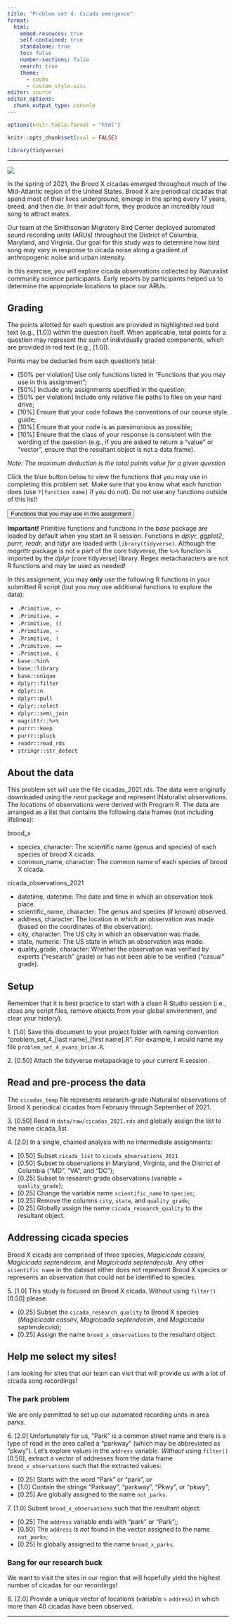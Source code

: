 ```yaml
---
title: "Problem set 4: Cicada emergence"
format:
  html:
    embed-resouces: true
    self-contained: true
    standalone: true
    toc: false
    number-sections: false
    search: true
    theme: 
      - cosmo
      - custom_style.scss
editor: source
editor_options: 
  chunk_output_type: console
---
```


<head>
<link rel="stylesheet" href="https://cdnjs.cloudflare.com/ajax/libs/font-awesome/4.7.0/css/font-awesome.min.css" />
<link rel="icon" 
type="image/png" 
href = "www/hex_icon.png" />
<script src="https://kit.fontawesome.com/03064bdd6c.js" crossorigin="anonymous"></script>
<link rel="icon" 
type="image/png" 
href = "www/hex_icon.png" />
</head>

<!-- knitr setup --> 

```r
options(knitr.table.format = "html")

knitr::opts_chunk$set(eval = FALSE)

library(tidyverse)
```

<hr>

![](https://lh3.googleusercontent.com/1dfPLMi9HIkLg746ltRkcuGVwcCocA33wDJYovxvZbsIUNOzSzQyASJ7869x-w8H6R989ym_onoKfEoUfB9WQXsXziWvDAm67RLpqeyFOVaTT6lUTVhkoDtCO-gTQjrmDYZ29sO1zgo=w2400?source=screenshot.guru){.intro_image}

In the spring of 2021, the Brood X cicadas emerged throughout much of the Mid-Atlantic region of the United States. Brood X are periodical cicadas that spend most of their lives underground, emerge in the spring every 17 years, breed, and then die. In their adult form, they produce an incredibly loud song to attract mates.

Our team at the Smithsonian Migratory Bird Center deployed automated sound recording units (ARUs) throughout the District of Columbia, Maryland, and Virginia. Our goal for this study was to determine how bird song may vary in response to cicada noise along a gradient of anthropogenic noise and urban intensity.

In this exercise, you will explore cicada observations collected by iNaturalist community science participants. Early reports by participants helped us to determine the appropriate locations to place our ARUs.

## Grading

The points allotted for each question are provided in highlighted red bold text (e.g., [[1.0]]{class="score"}) within the question itself. When applicable, total points for a question may represent the sum of individually graded components, which are provided in red text (e.g., [[1.0]]{class="score"}).

Points may be deducted from each question's total: 

* [[50% per violation]]{class="subscore"} Use only functions listed in "Functions that you may use in this assignment";
* [[50%]]{class="subscore"} Include only assignments specified in the question;
* [[50% per violation]]{class="subscore"} Include only relative file paths to files on your hard drive;
* [[10%]]{class="subscore"} Ensure that your code follows the conventions of our course style guide;
* [[10%]]{class="subscore"} Ensure that your code is as parsimonious as possible;
* [[10%]]{class="subscore"} Ensure that the class of your response is consistent with the wording of the question (e.g., if you are asked to return a "value" or "vector", ensure that the resultant object is not a data frame).

*Note: The maximum deduction is the total points value for a given question*

:::{class="mysecret"}
<i class="fas fa-user-secret fa-2x"></i> Click the blue button below to view the functions that you may use in completing this problem set. Make sure that you know what each function does (use `?[function name]` if you do not). Do not use any functions outside of this list!
:::

<!-- Note, the below is an accordion, which was styled in the css section -->

:::: Accordion
<button class="accordion">Functions that you may use in this assignment</button>

:::: {.panel}

**Important!** Primitive functions and functions in the *base* package are loaded by default when you start an R session. Functions in *dplyr*, *ggplot2*, *purrr*, *readr*, and *tidyr* are loaded with `library(tidyverse)`. Although the *magrittr* package is not a part of the core tidyverse, the `%>%` function is imported by the *dplyr* (core tidyverse) library. Regex metacharacters are not R functions and may be used as needed!

In this assignment, you may **only** use the following R functions in your submitted R script (but you may use additional functions to explore the data):

* `.Primitive, <-`
* `.Primitive, =`
* `.Primitive, ()`
* `.Primitive, ~`
* `.Primitive, !`
* `.Primitive, ==`
* `.Primitive, c`
* `base::%in%`
* `base::library`
* `base::unique`
* `dplyr::filter`
* `dplyr::n`
* `dplyr::pull`
* `dplyr::select`
* `dplyr::semi_join`
* `magrittr::%>%`
* `purrr::keep`
* `purrr::pluck`
* `readr::read_rds`
* `stringr::str_detect`

:::

:::

## About the data 

This problem set will use the file [cicadas_2021.rds]{.mono}. The data were originally downloaded using the *rinat* package and represent iNaturalist observations. The locations of observations were derived with Program R. The data are arranged as a list that contains the following data frames (not including lifelines):

[brood_x]{.mono}

* [species]{.mono}, character: The scientific name (genus and species) of each species of brood X cicada.
* [common_name]{.mono}, character: The common name of each species of brood X cicada.

[cicada_observations_2021]{.mono}

* [datetime]{.mono}, datetime: The date and time in which an observation took place.
* [scientific_name]{.mono}, character: The genus and species (if known) observed.
* [address]{.mono}, character: The location in which an observation was made (based on the coordinates of the observation).
* [city]{.mono}, character: The US city in which an observation was made.
* [state]{.mono}, numeric: The US state in which an observation was made.
* [quality_grade]{.mono}, character: Whether the observation was verified by experts ("research" grade) or has not been able to be verified ("casual" grade).

## Setup

:::{class="mysecret"}
<i class="fas fa-user-secret fa-2x"></i>  Remember that it is best practice to start with a clean R Studio session (i.e., close any script files, remove objects from your global environment, and clear your history).
:::

::: now_you

1\. [[1.0]]{class="score"} Save this document to your project folder with naming convention "problem_set_4_[last name]_[first name].R". For example, I would name my file `problem_set_4_evans_brian.R`.

:::

::: now_you

2\. [[0.50]]{class="score"} Attach the tidyverse metapackage to your current R session.

:::

## Read and pre-process the data

The `cicadas_temp` file represents research-grade iNaturalist observations of Brood X periodical cicadas from February through September of 2021.

::: now_you

3\. [[0.50]]{class="score"} Read in `data/raw/cicadas_2021.rds` and globally assign the list to the
name cicada_list.

:::

::: now_you

4\. [[2.0]]{.score}  In a single, chained analysis with no intermediate assignments:

* [[0.50]]{.subscore} Subset `cicada_list` to `cicada_observations_2021`
* [[0.50]]{.subscore} Subset to observations in Maryland, Virginia, and the District of Columbia ("MD", "VA", and "DC");
* [[0.25]]{.subscore} Subset to research grade observations (variable = `quality_grade`);
* [[0.25]]{.subscore} Change the variable name `scientific_name` to `species`;
* [[0.25]]{.subscore} Remove the columns `city`, `state`, and `quality_grade`;
* [[0.25]]{.subscore} Globally assign the name `cicada_research_quality` to the resultant object.

:::

## Addressing cicada species

Brood X cicada are comprised of three species, *Magicicada cassini*, *Magicicada septendecim*, and *Magicicada septendecula*. Any other `scientific name` in the dataset either does not represent Brood X species or represents an observation that could not be identified to species.

::: now_you

5\. [[1.0]]{.score} This study is focused on Brood X cicada. Without using `filter()` [[0.50]]{.subscore} please:

* [[0.25]]{.subscore} Subset the `cicada_research_quality` to Brood X species (*Magicicada cassini*, *Magicicada septendecim*, and *Magicicada septendecula*);
* [[0.25]]{.subscore} Assign the name `brood_x_observations` to the resultant object.

:::

## Help me select my sites!

I am looking for sites that our team can visit that will provide us with a lot of cicada song recordings!

### The park problem

We are only permitted to set up our automated recording units in area parks.

::: now_you

6\. [[2.0]]{.score} Unfortunately for us, "Park" is a common street name and there is a type
of road in the area called a "parkway" (which may be abbreviated as "pkwy"). Let's explore values in the `address` variable. *Without* using `filter()` [[0.50]]{.subscore}, extract a vector of addresses from the data frame `brood_x_observations` such that the extracted values:

* [[0.25]]{.subscore} Starts with the word "Park" or "park", *or*
* [[1.0]]{.subscore} Contain the strings "Parkway", "parkway", "Pkwy", or "pkwy";
* [[0.25]]{.subscore} Are globally assigned to the name `not_parks`.

:::

::: now_you

7\. [[1.0]]{.score} Subset `brood_x_observations` such that the resultant object:

* [[0.25]]{.subscore} The `address` variable ends with "park" or "Park";;
* [[0.50]]{.subscore} The `address` is *not* found in the vector assigned to the name
  `not_parks`;
* [[0.25]]{.subscore} Is globally assigned to the name `brood_x_parks`.

:::

### Bang for our research buck

We want to visit the sites in our region that will hopefully yield the highest number of cicadas for our recordings!

::: {.now_you}

8\. [[2.0]]{.score} Provide a unique vector of locations (variable = `address`) in which more than 40 cicadas have been observed.

:::
<hr>

<!-- Note: The below is the javascript that I use to make the accordion button work -->

<script>
var acc = document.getElementsByClassName("accordion");
var i;

for (i = 0; i < acc.length; i++) {
  acc[i].addEventListener("click", function() {
    this.classList.toggle("active");
    var panel = this.nextElementSibling;
    if (panel.style.display === "block") {
      panel.style.display = "none";
    } else {
      panel.style.display = "block";
    }
  });
}
</script>
